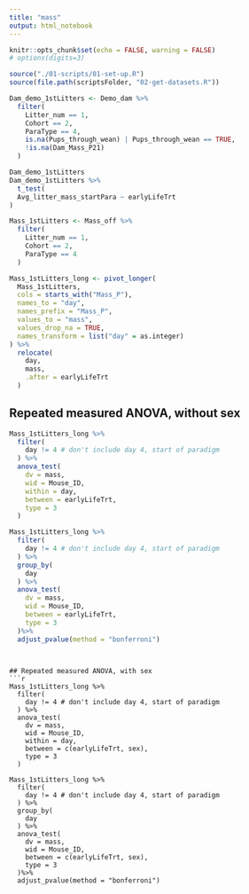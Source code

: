 ```yaml
---
title: "mass"
output: html_notebook
---
```


```r
knitr::opts_chunk$set(echo = FALSE, warning = FALSE)
# options(digits=3)
```

```r
source("./01-scripts/01-set-up.R")
source(file.path(scriptsFolder, "02-get-datasets.R"))
```

```r
Dam_demo_1stLitters <- Demo_dam %>%
  filter(
    Litter_num == 1,
    Cohort == 2,
    ParaType == 4,
    is.na(Pups_through_wean) | Pups_through_wean == TRUE,
    !is.na(Dam_Mass_P21)
  )

Dam_demo_1stLitters
Dam_demo_1stLitters %>%
  t_test(
  Avg_litter_mass_startPara ~ earlyLifeTrt
)
```

```r
Mass_1stLitters <- Mass_off %>%
  filter(
    Litter_num == 1,
    Cohort == 2,
    ParaType == 4
  )

Mass_1stLitters_long <- pivot_longer(
  Mass_1stLitters,
  cols = starts_with("Mass_P"),
  names_to = "day",
  names_prefix = "Mass_P",
  values_to = "mass",
  values_drop_na = TRUE,
  names_transform = list("day" = as.integer)
) %>%
  relocate(
    day,
    mass,
    .after = earlyLifeTrt
  )
```

## Repeated measured ANOVA, without sex
```r
Mass_1stLitters_long %>%
  filter(
    day != 4 # don't include day 4, start of paradigm
  ) %>%
  anova_test(
    dv = mass,
    wid = Mouse_ID,
    within = day,
    between = earlyLifeTrt,
    type = 3
  )

Mass_1stLitters_long %>%
  filter(
    day != 4 # don't include day 4, start of paradigm
  ) %>%
  group_by(
    day
  ) %>%
  anova_test(
    dv = mass,
    wid = Mouse_ID,
    between = earlyLifeTrt,
    type = 3
  )%>%
  adjust_pvalue(method = "bonferroni")
```
```


## Repeated measured ANOVA, with sex
```r
Mass_1stLitters_long %>%
  filter(
    day != 4 # don't include day 4, start of paradigm
  ) %>%
  anova_test(
    dv = mass,
    wid = Mouse_ID,
    within = day,
    between = c(earlyLifeTrt, sex),
    type = 3
  )

Mass_1stLitters_long %>%
  filter(
    day != 4 # don't include day 4, start of paradigm
  ) %>%
  group_by(
    day
  ) %>%
  anova_test(
    dv = mass,
    wid = Mouse_ID,
    between = c(earlyLifeTrt, sex),
    type = 3
  )%>%
  adjust_pvalue(method = "bonferroni")
```

